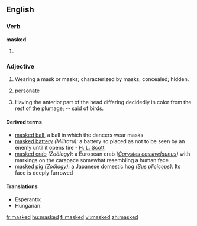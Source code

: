 ==English==

===Verb===
'''masked'''

# {{past of|[[mask]]}}

===Adjective===
{{en-adj}}

# Wearing a mask or masks; characterized by masks; concealed; hidden.
# {{botany}} [[personate]]
# {{Zoölogy}} Having the anterior part of the head differing decidedly in color from the rest of the plumage; -- said of birds.

====Derived terms====
{{rfc|move to own entry or delete}}
* [[masked ball]], a ball in which the dancers wear masks
* [[masked battery]] ''(Militaru):'' a battery so placed as not to be seen by an enemy until it opens fire - [[H. L. Scott]]
* [[masked crab]] ''(Zoölogy):'' a European crab ''([[Corystes cassivelaunus]])'' with markings on the carapace somewhat resembling a human face
* [[masked pig]] ''(Zoölogy):'' a Japanese domestic hog ''([[Sus pliciceps]])''. Its face is deeply furrowed

====Translations====
{{trans-top|wearing a mask or masks}}
* Esperanto: {{t|eo|maskita}}
* Hungarian: {{t|hu|álarcos}}
{{trans-mid}}
{{trans-bottom}}


[[fr:masked]]
[[hu:masked]]
[[fi:masked]]
[[vi:masked]]
[[zh:masked]]